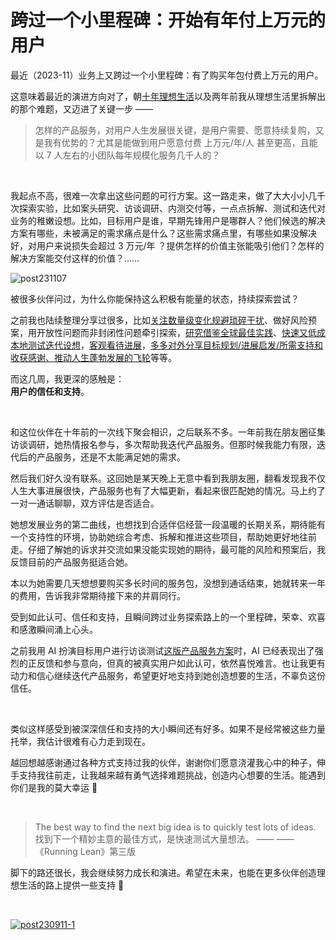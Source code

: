 # 跨过一个小里程碑：开始有年付上万元的用户

最近（2023-11）业务上又跨过一个小里程碑：有了购买年包付费上万元的用户。

这意味着最近的演进方向对了，朝[十年理想生活](https://sunnylife.feishu.cn/wiki/Wbiww9MQvi3l3nket5YcqneFnge)以及两年前我从理想生活里拆解出的那个难题，又迈进了关键一步 ——

> 怎样的产品服务，对用户人生发展很关键，是用户需要、愿意持续复购，又是我有优势的？尤其是能做到用户愿意付费 上万元/年/人 甚至更高，且能以 7 人左右的小团队每年规模化服务几千人的？

<br />

我起点不高，很难一次拿出这些问题的可行方案。这一路走来，做了大大小小几千次探索实验，比如案头研究、访谈调研、内测交付等，一点点拆解、测试和迭代对业务的稚嫩设想。比如，目标用户是谁，早期先锋用户是哪群人？他们候选的解决方案有哪些，未被满足的需求痛点是什么？这些需求痛点里，有哪些如果没解决好，对用户来说损失会超过 3 万元/年 ？提供怎样的价值主张能吸引他们？怎样的解决方案能交付这样的价值？……

![post231107](https://cdn.sunnyhuang.net/share/post231211-1.jpg)

被很多伙伴问过，为什么你能保持这么积极有能量的状态，持续探索尝试？

之前我也陆续整理分享过很多，比如[关注数量级变化规避琐碎干扰](https://sunnylife42.com/docs/project-meta/p1#1-%E5%85%B3%E6%B3%A8%E6%95%B0%E9%87%8F%E7%BA%A7%E5%8F%98%E5%8C%96)、做好风险预案，用开放性问题而非封闭性问题牵引探索，[研究借鉴全球最佳实践](https://sunnylife42.com/docs/start/ask4help#2-%E5%A6%82%E4%BD%95%E5%81%9A%E6%A1%88%E5%A4%B4%E7%A0%94%E7%A9%B6)、[快速又低成本地测试迭代设想](https://sunnylife42.com/docs/basic/general-solution)，[客观看待进展](https://sunnylife42.com/docs/basic/mistake-review)，[多多对外分享目标规划/进展启发/所需支持和收获感谢、推动人生蓬勃发展的飞轮](https://sunnyhuang.net/cmty/tips_flourishloop)等等。

而这几周，我更深的感触是：<br />
**用户的信任和支持**。

<br />

和这位伙伴在十年前的一次线下聚会相识，之后联系不多。一年前我在朋友圈征集访谈调研，她热情报名参与，多次帮助我迭代产品服务。但那时候我能力有限，迭代后的产品服务，还是不太能满足她的需求。

然后我们好久没有联系。这回她是某天晚上无意中看到我朋友圈，翻看发现我不仅人生大事进展很快，产品服务也有了大幅更新，看起来很匹配她的情况。马上约了一对一通话聊聊，双方评估是否适合。

她想发展业务的第二曲线，也想找到合适伴侣经营一段温暖的长期关系，期待能有一个支持性的环境，协助她综合考虑、拆解和推进这些项目，帮助她更好地往前走。仔细了解她的诉求并交流如果没能实现她的期待，最可能的风险和预案后，我反馈目前的产品服务挺适合她。

本以为她需要几天想想要购买多长时间的服务包，没想到通话结束，她就转来一年的费用，告诉我非常期待接下来的并肩同行。

受到如此认可、信任和支持，且瞬间跨过业务探索路上的一个里程碑，荣幸、欢喜和感激瞬间涌上心头。

之前我用 AI 扮演目标用户进行访谈测试[这版产品服务方案](/)时，AI 已经表现出了强烈的正反馈和参与意向，但真的被真实用户如此认可，依然喜悦难言。也让我更有动力和信心继续迭代产品服务，希望更好地支持到她创造想要的生活，不辜负这份信任。

<br />

类似这样感受到被深深信任和支持的大小瞬间还有好多。如果不是经常被这些力量托举，我估计很难有心力走到现在。

越回想越感谢通过各种方式支持过我的伙伴，谢谢你们愿意浇灌我心中的种子，伸手支持我往前走，让我越来越有勇气选择难题挑战，创造内心想要的生活。能遇到你们是我的莫大幸运 💌 

<br />

> The best way to find the next big idea is to quickly test lots of ideas. 找到下一个精妙主意的最佳方式，是快速测试大量想法。 —— —— 《Running Lean》第三版

脚下的路还很长，我会继续努力成长和演进。希望在未来，也能在更多伙伴创造理想生活的路上提供一些支持 🤗

<br />


[![post230911-1](https://cdn.sunnyhuang.net/share/post240331-3.jpg)](/)